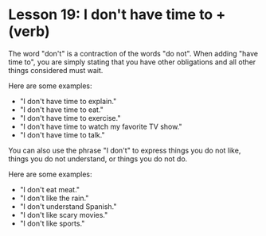 # Lesson 19: I don't have time to + (verb)

The word "don't" is a contraction of the words "do not".
When adding "have time to", you are simply stating that you have other obligations
and all other things considered must wait.

Here are some examples:

- "I don't have time to explain."
- "I don't have time to eat."
- "I don't have time to exercise."
- "I don't have time to watch my favorite TV show."
- "I don't have time to talk."

You can also use the phrase "I don't" to express things you do not like,
things you do not understand, or things you do not do.

Here are some examples:

- "I don't eat meat."
- "I don't like the rain."
- "I don't understand Spanish."
- "I don't like scary movies."
- "I don't like sports."
